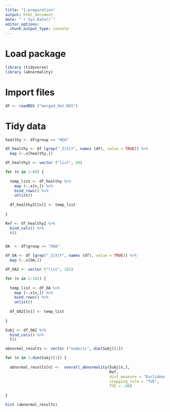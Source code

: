 ```yaml
---
title: "1-preparation"
output: html_document
date: "`r Sys.Date()`"
editor_options: 
  chunk_output_type: console
---
```

# Load package
```r
library (tidyverse)
library (abnormality)

```
# Import files

```r
df <- readRDS ("merged_dat.RDS")

```

# Tidy data

```r

healthy <- df$group == "HEA" 

df_healthy <- df [grep("_Z|X|Y", names (df), value = TRUE)] %>%
  map (~.x[healthy,])

df_healthy2 <- vector ("list", 80)

for (n in 1:80) {
  
  temp_list <- df_healthy %>%
    map (~.x[n,]) %>%
    bind_rows() %>%
    unlist()
  
  df_healthy2[[n]] <- temp_list
  
}

Ref <- df_healthy2 %>%
  bind_cols() %>%
  t()


OA  <- df$group == "HOA" 

df_OA <- df [grep("_Z|X|Y", names (df), value = TRUE)] %>%
  map (~.x[OA,])

df_OA2 <- vector ("list", 102)

for (n in 1:102) {
  
  temp_list <- df_OA %>%
    map (~.x[n,]) %>%
    bind_rows() %>%
    unlist()
  
  df_OA2[[n]] <- temp_list
  
}

Subj <- df_OA2 %>%
  bind_cols() %>%
  t()

abnormal_results <- vector ("numeric", dim(Subj)[1])

for (n in 1:dim(Subj)[1]) {
  
  abnormal_results[n] <-  overall_abnormality(Subj[n,],
                                              Ref,
                                              dist_measure = "Euclidean",
                                              stopping_rule = "TVE", 
                                              TVE = .90)
  
}

hist (abnormal_results)
```
